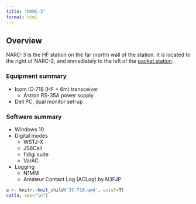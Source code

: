 ```yaml
---
title: "NARC-3"
format: html
---
```


## Overview

NARC-3 is the HF station on the far (north) wall of the station.
It is located to the right of NARC-2, and immediately to the left of the [packet station](packet_aprs.qmd).

### Equipment summary

- Icom IC-718 (HF + 6m) transceiver
    - Astron RS-35A power supply

- Dell PC, dual monitor set-up

### Software summary

- Windows 10
- Digital modes
  - WSTJ-X
  - JS8Call
  - fldigi suite
  - VarAC
- Logging
  - N1MM
  - Amateur Contact Log (ACLog) by N3FJP

<!-- The full operating guide follows. It is a child document -->

```r
a <- knitr::knit_child('IC-718.qmd', quiet=T)
cat(a, sep="\n")
```
